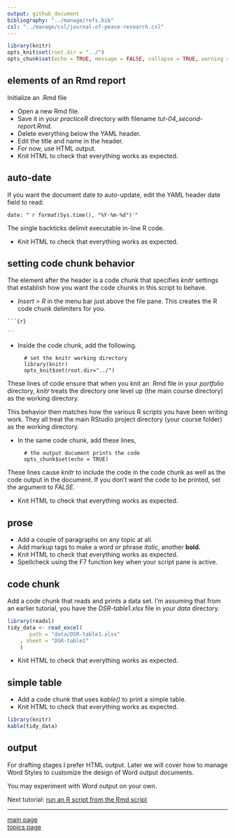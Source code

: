 ```yaml
---
output: github_document
bibliography: "../manage/refs.bib" 
csl: "../manage/csl/journal-of-peace-research.csl"
---
```


```r
library(knitr)
opts_knit$set(root.dir = "../")
opts_chunk$set(echo = TRUE, message = FALSE, collapse = TRUE, warning = FALSE, cache = TRUE, cache.path = "tut-06-cache/04-", fig.path = "tut-06-images/04-")
```





## elements of an Rmd report

Initialize an .Rmd file 

- Open a new Rmd file. 
- Save it in your *practiceR* directory with filename *tut-04_second-report.Rmd*. 
- Delete everything below the YAML header. 
- Edit the title and name in the header. 
- For now, use HTML output. 
- Knit HTML to check that everything works as expected. 



## auto-date 

If you want the document date to auto-update, edit the YAML header date field to read: 

<pre class="r"><code>date: "<code>`</code>r format(Sys.time(), "%Y-%m-%d")<code>`</code>"</code></pre>

The single backticks delimit executable in-line R code. 

- Knit HTML to check that everything works as expected. 




## setting code chunk behavior

The element after the header is a code chunk that specifies *knitr* settings that establish how you want the code chunks in this script to behave. 

- *Insert > R* in the menu bar just above the file pane. This creates the R code chunk delimiters for you. 

<pre class="markdown"><code>```{r}

<code>```</code></code></pre>

- Inside the code chunk, add the following.    

        # set the knitr working directory  
        library(knitr)  
        opts_knit$set(root.dir="../")  

These lines of code ensure that when you knit an .Rmd file in your *portfolio* directory, *knitr* treats the directory one level up (the main course directory) as the working directory. 

This behavior then matches how the various R scripts you have been writing work. They all treat the main RStudio project directory (your course folder) as the working directory. 

- In the same code chunk, add these lines, 

        # the output document prints the code  
        opts_chunk$set(echo = TRUE)  

These lines cause *knitr* to include the code in the code chunk as well as the code output in the document. If you don't want the code to be printed, set the argument to *FALSE.* 

- Knit HTML to check that everything works as expected. 







## prose 

- Add a couple of paragraphs on any topic at all.  
- Add markup tags to make a word or phrase *italic*, another **bold.** 
- Knit HTML to check that everything works as expected. 
- Spellcheck using the F7 function key when your script pane is active. 





## code chunk

Add a code chunk that reads and prints a data set. I'm assuming that from an earlier tutorial, you have the *DSR-table1.xlsx* file in your *data* directory.

```r
library(readxl)
tidy_data <- read_excel(
       path = "data/DSR-table1.xlsx"
    , sheet = "DSR-table1"
    )
```

- Knit HTML to check that everything works as expected.  
  

## simple table 

- Add a code chunk that uses *kable()* to print a simple table.  
- Knit HTML to check that everything works as expected.  

```r
library(knitr)
kable(tidy_data)
```

## output 

For  drafting stages I prefer HTML output. Later we will cover how to manage Word Styles to customize the design of Word output documents. 

You may experiment with Word output on your own. 

Next tutorial: [run an R script from the Rmd script](tut-0605_rmd-run-r.md)

---

[main page](../README.md)<br> 
[topics page](../README-by-topic.md)


